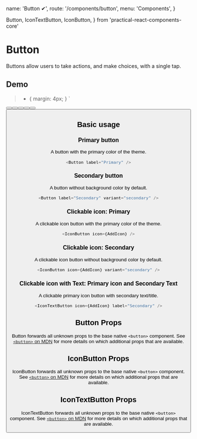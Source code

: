   name: 'Button ✔',
  route: '/components/button',
  menu: 'Components',
}


  Button,
  IconTextButton,
  IconButton,
} from 'practical-react-components-core'

# Button

Buttons allow users to take actions, and make choices, with a single tap.

## Demo

  > * {
    margin: 4px;
  }
`

<Wrapper>
  <Button label="Primary" />
  <Button label="Primary" icon={AddIcon} />
  <Button label="Secondary" variant="secondary" />
  <Button label="Secondary" variant="secondary" icon={AddIcon} />
  <Button label="Secondary" variant="secondary" accent={true} />
  <Button label="Secondary" variant="secondary" icon={AddIcon} accent={true} />
  <IconTextButton icon={AddIcon} label="Secondary" />
  <IconButton icon={AddIcon} />
  <IconButton icon={AddIcon} variant="secondary" />
  <IconButton icon={AddIcon} variant="secondary" accent={true} />
</Wrapper>

## Basic usage

### Primary button

A button with the primary color of the theme.

```typescript type="live"
<Button label="Primary" />
```

### Secondary button

A button without background color by default.

```typescript type="live"
<Button label="Secondary" variant="secondary" />
```

### Clickable icon: Primary

A clickable icon button with the primary color of the theme.

```typescript type="live"
<IconButton icon={AddIcon} />
```

### Clickable icon: Secondary

A clickable icon button without background color by default.

```typescript type="live"
<IconButton icon={AddIcon} variant="secondary" />
```

### Clickable icon with Text: Primary icon and Secondary Text

A clickable primary icon button with secondary text/title.

```typescript type="live"
<IconTextButton icon={AddIcon} label="Secondary" />
```

## Button Props

Button forwards all unknown props to the base native `<button>` component. See
[`<button>` on MDN](https://developer.mozilla.org/en-US/docs/Web/HTML/Element/button) for more
details on which additional props that are available.

<Props of="Button" />

## IconButton Props

IconButton forwards all unknown props to the base native `<button>` component. See
[`<button>` on MDN](https://developer.mozilla.org/en-US/docs/Web/HTML/Element/button) for more
details on which additional props that are available.

<Props of="IconButton" />

## IconTextButton Props

IconTextButton forwards all unknown props to the base native `<button>` component. See
[`<button>` on MDN](https://developer.mozilla.org/en-US/docs/Web/HTML/Element/button) for more
details on which additional props that are available.

<Props of="IconTextButton" />
